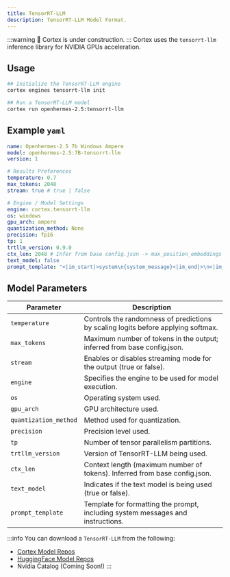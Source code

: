 ```yaml
---
title: TensorRT-LLM
description: TensorRT-LLM Model Format.
---
```


:::warning
🚧 Cortex is under construction.
:::
Cortex uses the `tensorrt-llm` inference library for NVIDIA GPUs acceleration.

## Usage
```bash
## Initialize the TensorRT-LLM engine
cortex engines tensorrt-llm init

## Run a TensorRT-LLM model
cortex run openhermes-2.5:tensorrt-llm
```
## Example `yaml`
```yaml
name: Openhermes-2.5 7b Windo‌ws Am‌‌pere
model: openhermes-2.5:7B-tensorrt-llm
version: 1

# Results Preferences
temperature: 0.7
max_tokens: 2048
stream: true # true | false

# Engine / Model Settings
engine: cortex.tensorrt-llm
os: windows
gpu_arch: ampere
quantization_method: None
precision: fp16
tp: 1
trtllm_version: 0.9.0
ctx_len: 2048 # Infer from base config.json -> max_position_embeddings
text_model: false
prompt_template: "<|im_start|>system\n{system_message}<|im_end|>\n<|im_start|>user\n{prompt}<|im_end|>\n<|im_start|>assistant\n"

```
## Model Parameters

| **Parameter**          | **Description**                                                                      |
|------------------------|--------------------------------------------------------------------------------------|
| `temperature`          | Controls the randomness of predictions by scaling logits before applying softmax.     |
| `max_tokens`           | Maximum number of tokens in the output; inferred from base config.json.               |
| `stream`               | Enables or disables streaming mode for the output (true or false).                    |
| `engine`               | Specifies the engine to be used for model execution.      |
| `os`                   | Operating system used.                                               |
| `gpu_arch`             | GPU architecture used.                                                   |
| `quantization_method`  | Method used for quantization.                                            |
| `precision`            | Precision level used.                                                   |
| `tp`                   | Number of tensor parallelism partitions.                                             |
| `trtllm_version`       | Version of TensorRT-LLM being used.                                                  |
| `ctx_len`              | Context length (maximum number of tokens). Inferred from base config.json.            |
| `text_model`           | Indicates if the text model is being used (true or false).                           |
| `prompt_template`      | Template for formatting the prompt, including system messages and instructions.      |

:::info
You can download a `TensorRT-LLM` from the following:
- [Cortex Model Repos](/docs/hub/cortex-hub)
- [HuggingFace Model Repos](/docs/hub/hugging-face)
- Nvidia Catalog (Coming Soon!)
:::